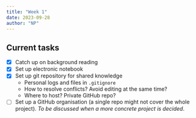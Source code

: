 ```yaml
---
title: "Week 1"
date: 2023-09-28
author: "NP"
---
```


## Current tasks

- [x] Catch up on background reading
- [x] Set up electronic notebook
- [x] Set up git repository for shared knowledge
  - Personal logs and files in `.gitignore`
  - How to resolve conflicts? Avoid editing at the same time?
  - Where to host? Private GitHub repo?
- [ ] Set up a GitHub organisation (a single repo might not cover the whole
project). *To be discussed when a more concrete project is decided*.

